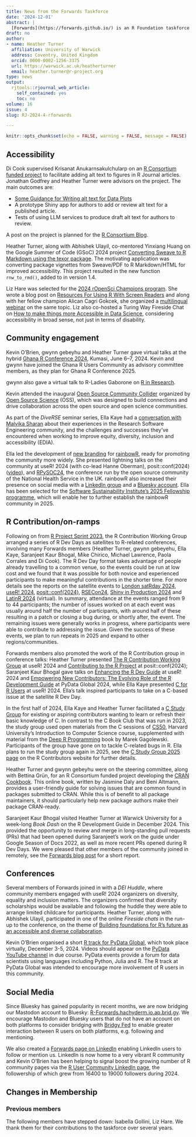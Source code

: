 ```yaml
---
title: News from the Forwards Taskforce
date: '2024-12-01'
abstract: |
  [Forwards](https://forwards.github.io/) is an R Foundation taskforce working to widen the participation of under-represented groups in the R project and in related activities, such as the *useR!* conference. This report rounds up activities of the taskforce during 2024.
draft: no
author:
- name: Heather Turner
  affiliation: University of Warwick
  address: Coventry, United Kingdom
  orcid: 0000-0002-1256-3375
  url: https://warwick.ac.uk/heatherturner
  email: heather.turner@r-project.org
type: news
output:
  rjtools::rjournal_web_article:
    self_contained: yes
    toc: no
volume: 16
issue: 4
slug: RJ-2024-4-rforwards

---
```



```r
knitr::opts_chunk$set(echo = FALSE, warning = FALSE, message = FALSE)
```

[//]: # (copy-editor: "gwynn gebeyhu" is the correct name and should not be capitalized)

## Accessibility

Di Cook supervised Krisanat Anukarnsakulchularp on an 
[R Consortium funded project](https://r-consortium.org/all-projects/2023-group-2.html#accessibility-enhancements-for-the-r-journal) 
to facilitate adding alt text to figures in R Journal articles. Jonathan Godfrey 
and Heather Turner were advisors on the project. The main outcomes are:

* [Some Guidance for Writing alt text for Data Plots](https://numbats.github.io/alt-text-for-data-plots/)
* A prototype Shiny app for authors to add or review alt text for a published article.
* Tests of using LLM services to produce draft alt text for authors to review.

A post on the project is planned for the [R Consortium Blog](https://r-consortium.org/blog/).

Heather Turner, along with Abhishek Ulayil, co-mentored Yinxiang Huang on the 
Google Summer of Code (GSoC) 2024 project [Converting Sweave to R Markdown using the texor package](https://summerofcode.withgoogle.com/archive/2024/projects/hBLJrIOd). 
The motivating application was converting package vignettes from Sweave/PDF to 
R Markdown/HTML for improved accessibility. This project resulted in the new 
function `rnw_to_rmd()`, added to \CRANpkg{texor} in version 1.4.

Liz Hare was selected for the [2024 rOpenSci Champions program](https://ropensci.org/blog/2024/02/15/champions-program-champions-2024/). 
She wrote a blog post on [Resources For Using R With Screen Readers](https://ropensci.org/blog/2024/09/05/screen-readers-tools/) 
and along with her fellow champion Alican Cagri Gokcek, she 
organized a [multilingual webinar](https://vimeo.com/1008631708) on the same topic.
Liz also co-hosted a Turing Way Fireside Chat on 
[How to make things more Accessible in Data Science](https://www.youtube.com/watch?v=Ac9czT3Tr8A), 
considering accessibility in broad sense, not just in terms of disability. 

## Community engagement

Kevin O'Brien, gwynn gebeyhu and Heather Turner gave virtual talks at the 
hybrid [Ghana R Conference 2024](https://ghana-rusers.org/r-conference-2024/), 
Kumasi, June 6–7, 2024. Kevin and gwynn have joined the Ghana R 
Users Community as advisory committee members, as they plan for 
Ghana R Conference 2025.

gwynn also gave a virtual talk to R-Ladies Gaborone on [R in Research](https://www.youtube.com/watch?v=n9T1v2CEI4w).

Kevin attended the inaugural [Open Source Community Collider](https://www.opensource.science/updates/inaugural-run-of-the-open-source-community-collider-a-smashing-success) 
organized by [Open Source Science](https://www.opensource.science) (OSS), which was designed to 
build connections and drive collaboration across the open source and open 
science communities.

As part of the *DiveRSE* seminar series, Ella Kaye had a [conversation with Malvika Sharan](https://diverse-rse.github.io/events/2024-07-31) 
about their experiences in the Research Software Engineering community, and the 
challenges and successes they’ve encountered when working to improve equity, 
diversity, inclusion and accessibility (EDIA).

Ella led the development of [new branding](https://rainbowr.org/posts/2024-06-07_new-look/) 
for [rainbowR](https://rainbowr.org), ready for promoting the community more 
widely. She presented lightning talks on the community at useR! 2024 (with co-lead Hanne Oberman), 
posit::conf(2024) ([video](https://www.youtube.com/watch?v=zOEZtIPj6Vk)), and [RPySOC24](https://nhsrcommunity.com/conference24.html), 
the conference run by the open source community of the National Health Service 
in the UK. rainbowR also increased their presence on social media with a 
[LinkedIn group](https://www.linkedin.com/groups/13115940/) and a [Bluesky account](https://bsky.app/profile/rainbowr.bsky.social). Ella has been selected for the 
[Software Sustainability Institute's 2025 Fellowship programme](https://www.software.ac.uk/news/introducing-2025-fellowship-cohort-insights-and-celebrations), 
which will enable her to further establish the rainbowR community in 2025.

## R Contribution/on-ramps

Following on from [R Project Sprint 2023](https://contributor.r-project.org/r-project-sprint-2023/), 
the R Contribution Working Group arranged a series of R Dev Days as satellites 
to R-related conferences, involving many Forwards members (Heather Turner, 
gwynn gebeyehu, Ella Kaye, Saranjeet Kaur Bhogal, Mike Chirico, 
Michael Lawrence, Paola Corrales and Di Cook). The R Dev Day format takes 
advantage of people already travelling to a common venue, so the events could be 
run at low cost and we found that it was possible for both novice and 
experienced participants to make meaningful contributions in the shorter time. 
For more details see the reports on the satellite events to [London satRday 2024](https://github.com/r-devel/r-dev-day/blob/main/reports/2024-04_imperial2024.md), 
[useR! 2024](https://github.com/r-devel/r-dev-day/blob/main/reports/2024-07_plus2024/plus2024.md), [posit::conf(2024)](https://github.com/r-devel/r-dev-day/blob/main/reports/2024-08_hutch2024.md), [RSECon24](https://github.com/r-devel/r-dev-day/blob/main/reports/2024-09_RSECon24.md), [Shiny in Production 2024](https://github.com/r-devel/r-dev-day/blob/main/reports/2024-10_sip2024/sip2024.md) and 
[LatinR 2024](https://github.com/r-devel/r-dev-day/blob/main/reports/2024-11-18_LatinR2025.md) (virtual). 
In summary, attendance at the events ranged from 9 to 44 participants; the 
number of issues worked on at each event was usually around half the number of 
participants, with around half of these resulting in a patch or closing a bug 
during, or shortly after, the event. The remaining issues were generally works in 
progress, where participants were able to contribute to addressing the issue. 
Given the success of these events, we plan to run repeats in 2025 and expand to 
other regions/communities.

Forwards members also promoted the work of the R Contribution group in 
conference talks: Heather Turner presented [The R Contribution Working Group](https://hturner.github.io/useR2024/#/title-slide) 
at useR! 2024 and [Contributing to the R Project](https://youtu.be/gegeaoMSgzc?list=PL9HYL-VRX0oSFkdF4fJeY63eGDvgofcbn) at posit::conf(2024); Saranjeet Kaur Bhogal gave talks on [Enhancing the R Dev Guide](https://youtu.be/vit06hXFw3M) at useR! 2024 and [Empowering New Contributors: The Evolving Role of the R Development Guide](https://global2024.pydata.org/cfp/talk/JVRYGZ/) at PyData Global 2024, while Ella Kaye presented [C for R Users](https://ellakaye.co.uk/talks/2024-07-10_c-for-r-users/) at useR! 2024. Ella's talk inspired participants to take on a C-based issue at 
the satellite R Dev Day.

In the first half of 2024, Ella Kaye and Heather Turner facilitated a [C 
Study Group](https://contributor.r-project.org/events/c-study-group-2024/) for 
existing or aspiring contributors wanting to learn or refresh their basic 
knowledge of C. In contrast to the C Book Club that was run in 2023, the 
study group used open materials from the C sessions of [CS50](https://cs50.harvard.edu/x/2024/), 
Harvard University’s Introduction to Computer Science course, supplemented with 
material from the [Deep R Programming](https://deepr.gagolewski.com/chapter/310-compiled.html) 
book by Marek Gagolewski. Participants of the group have gone on to tackle 
C-related bugs in R. Ella plans to run the study group again in 2025, see the [C Study Group 2025 page](https://contributor.r-project.org/events/c-study-group-2025/) on the R Contributors website for further details.

Heather Turner and gwynn gebeyhu were on the steering committee, along with 
Bettina Grün, for an R Consortium funded project developing the 
[CRAN Cookbook](https://contributor.r-project.org/cran-cookbook/). This online 
book, written by Jasmine Daly and Beni Altmann, provides a user-friendly guide 
for solving issues that are common found in packages submitted to CRAN. While 
this is of benefit to all package maintainers, it should particularly help 
new package authors make their package CRAN-ready.

Saranjeet Kaur Bhogal visited Heather Turner at Warwick University for a 
week-long *Book Dash* on the R Development Guide in December 2024. This provided the opportunity 
to review and merge in long-standing pull requests (PRs) that had been opened 
during Saranjeet's work on the guide under Google Season of Docs 2022, as well 
as more recent PRs opened during R Dev Days. We were pleased that other members 
of the community joined in remotely, see the [Forwards blog post](https://forwards.github.io/blog/2024/rdevguide/) 
for a short report.

## Conferences

Several members of Forwards joined in with a *DEI Huddle*, where community 
members engaged with useR! 2024 organizers on diversity, equality and inclusion 
matters. The organizers confirmed that diversity scholarships would be available 
and following the huddle they were able to arrange limited childcare for 
participants. Heather Turner, along with Abhishek Ulayil, participated in one 
of the online *Fireside chats* in the run-up to the conference, on the theme of 
[Building foundations for R’s future as an accessible and diverse collaboration](https://www.youtube.com/watch?v=18-QFbLC2cY).

Kevin O'Brien organised a short [R track for PyData Global](https://pydata.org/global2024/schedule#2024-12-05), 
which took place virtually, December 3-5, 2024. Videos should appear on the [PyData YouTube channel](https://www.youtube.com/@PyDataTV) in due course. PyData events provide 
a forum for data scientists using languages including Python, Julia and R. The 
R track at PyData Global was intended to encourage more involvement of R users 
in this community.

## Social Media

Since Bluesky has gained popularity in recent months, we are now bridging our 
Mastodon account to Bluesky: [R-Forwards.hachyderm.io.ap.brid.gy](https://bsky.app/profile/R-Forwards.hachyderm.io.ap.brid.gy). 
We encourage Mastodon and Bluesky users that do not have an account on both 
platforms to consider bridging with [Bridgy Fed](https://fed.brid.gy/docs) to 
enable greater interaction between R users on both platforms, e.g. following 
and mentioning.

We also created a [Forwards page on LinkedIn](https://www.linkedin.com/company/r-forwards) 
enabling LinkedIn users to follow or mention us. LinkedIn is now home to a very 
vibrant R community and Kevin O'Brien has been helping to signal boost the 
growing number of R community pages via the [R User Community LinkedIn page](https://www.linkedin.com/company/37901993/), 
the followership of which grew from 16400 to 19000 followers during 2024.

## Changes in Membership

### Previous members

The following members have stepped down: Isabella Gollini, Liz Hare. We thank 
them for their contributions to the taskforce over several years.
